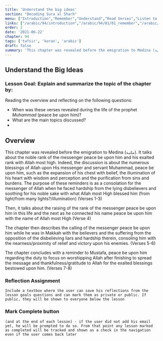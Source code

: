 ```yaml
---
title: 'Understand the big ideas'
section: "Decoding Sura al Sharh"
menu: ["Introduction","Remember","Understand","Read Verses","Listen to Verses","Apply the Verses","Reflect on the Verses"]
links: ["/arabic/94/introduction","/arabic/94/01/01_remember","/arabic/94/01/02_understand","/arabic/94/02/01_read-verses","/arabic/94/02/02_listen-verses","/arabic/94/02/03_apply-verses","/arabic/94/03/01_reflect-verses"]
order: 2
date: '2021-06-22'
chapter: 94
tags: ['tafsir', 'koran', 'arabic']
draft: false
summary: 'This chapter was revealed before the emigration to Medina (مكية). It talks about the noble rank of the messenger peace be upon him and his exalted rank with Allah most high.'
---
```


## Understand the Big Ideas
### Lesson Goal: Explain and summarize the topic of the chapter by:
Reading the overview and reflecting on the following questions:
- When was these verses revealed during the life of the prophet *Muhammad* (peace be upon him)?
- What are the main topics discussed?
- 

## Overview

This chapter was revealed before the emigration to Medina (`مكية`). It talks about the noble rank of the messenger peace be upon him and his exalted rank with Allah most high. Indeed, the discussion is about the numerous blessings of Allah upon His messenger and servant Muhammad, peace be upon him, such as the expansion of his chest with belief, the illumination of his heart with wisdom and perception and the purification from sins and burdens. The purpose of these reminders is as a consolation for the messenger of Allah when he faced hardship from the lying disbelievers and soothing for his noble sake with what Allah most High blessed him (from light/from many lights?/illumination) (Verses 1-3)

Then, it talks about the raising of the rank of the messenger peace be upon him in this life and the next as he connected his name peace be upon him with the name of Allah most High (Verse 4)

The chapter then describes the calling of the messenger peace be upon him while he was in Makkah with the believers and the suffering from the opposition of the disbelieving liars and hardship therein, consoling him with the nearness/proximity of relief and victory upon his enemies. (Verses 5-6)

The chapter concludes with a reminder to Mustafa, peace be upon him regarding the duty to focus on worshipping Allah after finishing to spread the message and thankfulness/gratitude to Allah for the exalted blessings bestowed upon him. (Verses 7-8)

### Reflection Assignment

`Include a textbox where the user can save his reflections from the lesson goals questions and can mark them as private or public. If public, they will be shown to everyone below the lesson`

### Mark Complete button

`(and at the end of each lesson) - if the user did not add his email yet, he will be prompted to do so. From that point any lesson marked as completed will be tracked and shown as a check in the navigation even if the user comes back later`